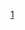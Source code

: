 {{Routemap
| title = 洛阳地铁1号线
| title-bg = 
| title-color = white
| text-width = 0,80,170
| collapsible = no
| inline = <includeonly>yes</includeonly>
| map =
uexCONTg~~ ~~规划中[[洛阳轨道交通3号线|3号线]]往[[甘雨坡站|甘雨坡]]{{rmri|u}}
uhKDSTxa~~ ~~红山车辆段
uhHST~~ ~~[[红山站 (洛阳)|红山]]
CONTgq\umhKRZ\CONTfq~~ ~~上跨[[陇海铁路]]{{rmri|l}}[[兰州站|兰州]]—[[连云站|连云]]{{rmri|r}}
uhSTRe
utSTRa
utHST~~ ~~[[谷水站|谷水]]
utHST~~ ~~[[秦岭路站 (洛阳)|秦岭路]]
utHST~~ ~~[[武汉路站 (洛阳)|武汉路]]
utHST~~ ~~[[长安路站 (洛阳)|长安路]]
utHST~~ ~~[[上海市场站|上海市场]]
\\utSTR\uextSTR+l\uextCONTfq~~ ~~规划中[[洛阳轨道交通3号线|3号线]]往[[甘雨坡站|甘雨坡]]{{rmri|r}}
\utBHF!~HUBaq!~\uextBHF!~HUBeq~~ ~~[[牡丹广场站|牡丹广场]]
uextCONTgq\uetKRZto\uextSTRr~~ ~~{{rmri|l}}规划中[[洛阳轨道交通3号线|3号线]]往[[伊滨火车站站|伊滨火车站]]
utHST~~ ~~[[七里河站 (洛阳)|七里河]]
utHST~~ ~~[[王城公园站|王城公园]]
\utBHF!~HUBaq\HUBlg~~ ~~[[解放路站|解放路]]
\utCONTgq\utKRZtu\utBHFq!~HUBe\utCONTfq~~ ~~ ~~换乘[[洛阳轨道交通2号线|2号线]]{{rmri|l}}[[八里堂站|八里堂]]—[[二乔路站|二乔路]]{{rmri|r}}
utHST~~ ~~[[周王城广场站|周王城广场]]
utHST~~ ~~[[应天门站|应天门]]
HUBrg\utBHF!~HUBeq\~~ ~~[[丽景门站|丽景门]]
uextCONTgq\uextBHFq!~HUBe\uetKRZto\uextCONTfq\~~ ~~换乘规划中[[洛阳轨道交通4号线|4号线]]{{rmri|l}} [[龙门石窟站|龙门石窟]]—[[吕祖庙站|吕祖庙]]{{rmri|r}}
utHST~~ ~~[[青年宫站|青年宫]]
utHST~~ ~~[[夹马营站|夹马营]]
utHST~~ ~~[[启明南路站|启明南路]]
CONTgq\umtKRZh\CONTfq~~ ~~下穿[[焦柳铁路]]、[[洛湛铁路]]{{rmri|l}}[[柳州站|柳州]]、[[湛江站|湛江]]—[[月山站|月山]]、[[洛阳站|洛阳]]{{rmri|r}}
utHST~~ ~~[[塔湾站|塔湾]]
utHST~~ ~~[[史家湾站|史家湾]]
utSKRZ-A~~ ~~下穿[[二广高速公路]]{{rmri|l}}[[广州]]—[[二连浩特]]{{rmri|r}}
utHST~~ ~~[[杨湾站|杨湾]]
\uxtABZgl\utKDSTeq~~ ~~瀍东停车场
uextCONTf~~ ~~二期延长白马寺站
|bottom={{navbar|洛阳地铁1号线RDT}}
}}<noinclude>


{{Rdt intro|[[洛阳地铁1号线]]}}

[[Category:洛阳轨道交通RDT|1]]
</noinclude>